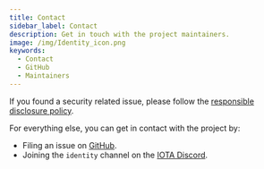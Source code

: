 ```yaml
---
title: Contact
sidebar_label: Contact
description: Get in touch with the project maintainers.
image: /img/Identity_icon.png
keywords:
  - Contact
  - GitHub
  - Maintainers
---
```


If you found a security related issue, please follow the [responsible disclosure policy](https://github.com/iotaledger/identity.rs/security/policy).

For everything else, you can get in contact with the project by:

- Filing an issue on [GitHub](https://github.com/iotaledger/identity.rs).
- Joining the `identity` channel on the [IOTA Discord](https://discord.iota.org/).
